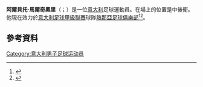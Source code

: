 '''阿爾貝托·馬爾奇奧里'''（{{lang-it|Alberto Marchiori}}；{{bd|1993年|5月11日}}）是一位[[意大利|意大利]]足球運動員。在場上的位置是中後衛。他現在效力於[[意大利足球甲級聯賽|意大利足球甲級聯賽]]球隊[[熱那亞足球俱樂部|熱那亞足球俱樂部]]<ref>{{cite web | url = http://www.worldfootball.net/spieler_profil/alberto-marchiori/ | title = Alberto Marchiori | publisher = worldfootball.net | accessdate = 30 June 2012 | archive-date = 2019-12-22 | archive-url = https://web.archive.org/web/20191222111458/https://www.worldfootball.net/player_summary/alberto-marchiori/ | dead-url = no }}</ref><ref>{{cite web | url = http://www.legaseriea.it/it/serie-a-tim/calciatore?p_p_id=BDC_dettaglio_calciatore_WAR_LegaCalcioBDC&p_p_lifecycle=0&p_p_state=normal&p_p_mode=view&p_p_col_id=column-1&p_p_col_pos=2&p_p_col_count=3&_BDC_dettaglio_calciatore_WAR_LegaCalcioBDC_idPersona=74502 | title = Alberto Marchiori | publisher = legaseriea.it | accessdate = 30 June 2012 | deadurl = yes | archiveurl = https://web.archive.org/web/20120810063431/http://www.legaseriea.it/it/serie-a-tim/calciatore?p_p_id=BDC_dettaglio_calciatore_WAR_LegaCalcioBDC&p_p_lifecycle=0&p_p_state=normal&p_p_mode=view&p_p_col_id=column-1&p_p_col_pos=2&p_p_col_count=3&_BDC_dettaglio_calciatore_WAR_LegaCalcioBDC_idPersona=74502 | archivedate =2012-08-10}}</ref>。
==參考資料==
{{Reflist}}

{{DEFAULTSORT: Marchiori, Alberto}}
[[Category:意大利男子足球运动员|Category:意大利男子足球运动员]]

{{Sport-bio-stub}}
